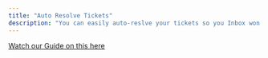 ```yaml
---
title: "Auto Resolve Tickets"
description: "You can easily auto-reslve your tickets so you Inbox won't be flooded!"
---
```


[Watch our Guide on this here](https://www.loom.com/share/6db1e7277bc94723b78d84c9876e8dd8?sid=f15dba6e-c1c9-4b34-b17a-23ec5abb7363)